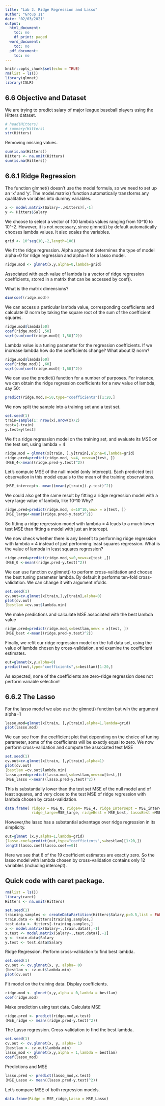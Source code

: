 ---
title: "Lab 2. Ridge Regression and Lasso"
author: "Group 11"
date: "02/03/2021"
output:
  html_document:
    toc: no
    df_print: paged
  word_document:
    toc: no
  pdf_document:
    toc: no
---

```{r setup, include=FALSE}
knitr::opts_chunk$set(echo = TRUE)
rm(list = ls())
library(glmnet)
library(ISLR)
```

## 6.6 Objective and Dataset
We are trying to predict salary of major league baseball players  using the Hitters dataset.

```{r}
# head(Hitters)
# summary(Hitters)
str(Hitters)
```

Removing missing values.

```{r }
sum(is.na(Hitters))
Hitters <- na.omit(Hitters)
sum(is.na(Hitters))
```
## 6.6.1 Ridge Regression
The function glmnet() doesn't use the model formula, so we need to set up an 'x' and 'y'.
The model.matrix() function automatically transforms any qualitative variables into dummy variables.

```{r }
x <- model.matrix(Salary~.,Hitters)[,-1]
y <- Hitters$Salary
```

We choose to select a vector of 100 lambda values ranging from 10^10 to 10^-2.
However, it is not necessary, since glmnet() by default automatically chooses lambda values.
It also scales the variables.
```{r }
grid <- 10^seq(10,-2,length=100)
```

We fit the ridge regression.
Alpha argument determines the type of model alpha=0 for ridge regression and alpha=1
for a lasso model.
```{r}
ridge.mod <- glmnet(x,y,alpha=0,lambda=grid)

```

Associated with each value of lambda is a vector of ridge regression coefficients,
stored in a matrix that can be accessed by coef(). 

What is the matrix dimensions?

```{r}
dim(coef(ridge.mod))
```
We can access a particular lambda value, corresponding coefficients and calculate l2 norm 
by taking the square root of the sum of the coefficient squares.

```{r}
ridge.mod$lambda[50]
coef(ridge.mod)[ ,50]
sqrt(sum(coef(ridge.mod)[-1,50]^2))
```
Lambda value is a tuning parameter for the regression coefficients. 
If we increase lambda how do the coefficients change?
What about l2 norm?

```{r}
ridge.mod$lambda[60]
coef(ridge.mod)[ ,60]
sqrt(sum(coef(ridge.mod)[-1,60]^2))
```
We can use the predict() function for a number of purposes. 
For instance, we can obtain the ridge regression coefficients for a new value of lambda, say 50:

```{r}
predict(ridge.mod,s=50,type="coefficients")[1:20,]
```
We now split the sample into a training set and a test set.

```{r}
set.seed(1)
train=sample(1: nrow(x),nrow(x)/2)
test=(-train)
y.test=y[test]
```

We fit a ridge regression model on the training set, and evaluate
its MSE on the test set, using lambda = 4

```{r}
ridge.mod = glmnet(x[train, ],y[train],alpha=0,lambda=grid)
ridge.pred=predict(ridge.mod, s=4, newx=x[test, ])
(MSE_4<-mean((ridge.pred-y.test)^2))
```
Let's compute MSE of the null model (only intercept). 
Each predicted test observation in this model equals to the mean of the training observations.

```{r}
(MSE_intercept<- mean((mean(y[train])-y.test)^2))
```
We could also get the same result by fitting a ridge regression model with
a very large value of lambda, like 10^10
Why?
```{r}
ridge.pred=predict(ridge.mod, s=10^10,newx = x[test, ])
(MSE_large<-mean((ridge.pred-y.test)^2))
```
So fitting a ridge regression model with lambda = 4 leads to a much lower test
MSE than fitting a model with just an intercept. 

We now check whether there is any benefit to performing ridge regression with lambda = 4 instead of
just performing least squares regression.
What is the value of lambda in least squares regression?

```{r}
ridge.pred=predict(ridge.mod,s=0,newx=x[test ,])
(MSE_0 <-mean((ridge.pred-y.test)^2))
```

We can use function cv.glmnet() to perform cross-validation and choose the best tuning parameter lambda. 
By default it performs ten-fold cross-validation. We can change it with argument nfolds.

```{r}
set.seed(1)
cv.out=cv.glmnet(x[train,],y[train],alpha=0)
plot(cv.out)
(bestlam =cv.out$lambda.min)
```

We make predictions and calculate MSE associated with the best lambda value
```{r}
ridge.pred=predict(ridge.mod,s=bestlam,newx = x[test, ])
(MSE_best <-mean((ridge.pred-y.test)^2))
```
Finally, we refit our ridge regression model on the full data set,
using the value of lambda chosen by cross-validation, and examine the coefficient
estimates.

```{r}
out=glmnet(x,y,alpha=0)
predict(out,type="coefficients",s=bestlam)[1:20,]
```
As expected, none of the coefficients are zero-ridge regression does not
perform variable selection!

## 6.6.2 The Lasso
For the lasso model we also use the glmnet() function but wih the argument alpha=1
```{r}
lasso.mod=glmnet(x[train, ],y[train],alpha=1,lambda=grid)
plot(lasso.mod)
```
We can see from the coefficient plot that depending on the choice of tuning
parameter, some of the coefficients will be exactly equal to zero. 
We now perform cross-validation and compute the associated test MSE
```{r}
set.seed(1)
cv.out=cv.glmnet(x[train, ],y[train],alpha=1)
plot(cv.out)
(bestlam =cv.out$lambda.min)
lasso.pred=predict(lasso.mod,s=bestlam,newx=x[test,])
(MSE_lasso <-mean((lasso.pred-y.test)^2))
```
This is substantially lower than the test set MSE of the null model and of
least squares, and very close to the test MSE of ridge regression with lambda
chosen by cross-validation.
```{r}
data.frame( ridge0 = MSE_0, ridge4= MSE_4, ridge_Intersept = MSE_intercept, 
            ridge_large=MSE_large, ridgeBest = MSE_best, lassoBest =MSE_lasso)
```

However,the lasso has a substantial advantage over ridge regression in its simplicity.
```{r}
out=glmnet (x,y,alpha=1,lambda=grid)
(lasso.coef=predict(out,type="coefficients",s=bestlam)[1:20,])
length(lasso.coef[lasso.coef==0])
```
Here we see that 8 of the 19 coefficient estimates are exactly zero. So the lasso model with lambda
chosen by cross-validation contains only 12 variables (including intercept).

## Quick code with caret package.
```{r}
rm(list = ls())
library(caret)
Hitters <- na.omit(Hitters)

set.seed(1)
training.samples <- createDataPartition(Hitters$Salary,p=0.5,list = FALSE)
train.data <- Hitters[training.samples,]
test.data <- Hitters[-training.samples,]
x <- model.matrix(Salary~.,train.data)[,-1]
x.test <- model.matrix(Salary~.,test.data)[,-1]
y <- train.data$Salary
y.test <- test.data$Salary
```
Ridge Regression.
Perform cross-validation to find best lambda.
```{r}
set.seed(1)
cv.out <- cv.glmnet(x, y, alpha= 0)
(bestlam <- cv.out$lambda.min)
plot(cv.out)
```
Fit model on the training data. Display coefficients.
```{r}
ridge.mod <- glmnet(x,y,alpha = 0,lambda = bestlam)
coef(ridge.mod)
```
Make prediction using test data. Calculate MSE
```{r}
ridge.pred <- predict(ridge.mod,x.test)
(MSE_ridge <- mean((ridge.pred-y.test)^2))
```

The Lasso regression.
Cross-validation to find the best lambda. 
```{r}
set.seed(1)
cv.out <- cv.glmnet(x, y, alpha= 1)
(bestlam <- cv.out$lambda.min)
lasso_mod <- glmnet(x,y,alpha = 1,lambda = bestlam)
coef(lasso_mod)
```
Predictions and MSE
```{r}
lasso.pred <- predict(lasso_mod,x.test)
(MSE_Lasso <- mean((lasso.pred-y.test)^2))
```
Let's compare MSE of both regression models.
```{r}
data.frame(Ridge = MSE_ridge,Lasso = MSE_Lasso)
```


